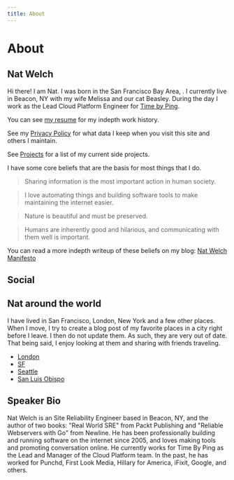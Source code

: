 ```yaml
---
title: About
---
```


# About

## Nat Welch

Hi there! I am Nat. I was born in the San Francisco Bay Area, <Age />. I currently live in Beacon, NY with my wife Melissa and our cat Beasley. During the day I work as the Lead Cloud Platform Engineer for [Time by Ping](https://timebyping.com/).

You can see [my resume](https://resume.natwelch.com/) for my indepth
work history.

See my [Privacy Policy](https://natwelch.com/privacy) for what data I
keep when you visit this site and others I maintain.

See [Projects](https://natwelch.com/wiki/projects) for a list of my current
side projects.

I have some core beliefs that are the basis for most things that I do.

>   Sharing information is the most important action in human society.

>   I love automating things and building software tools to make maintaining the internet easier.

>   Nature is beautiful and must be preserved.

>   Humans are inherently good and hilarious, and communicating with them well is important.

You can read a more indepth writeup of these beliefs on my blog: [Nat Welch Manifesto](https://writing.natwelch.com/post/703)

## Social

<div style={{margin: "1em 0em"}}><Social /></div>

## Nat around the world

I have lived in San Francisco, London, New York and a few other places.
When I move, I try to create a blog post of my favorite places in a city
right before I leave. I then do not update them. As such, they are very
out of date. That being said, I enjoy looking at them and sharing with
friends traveling.

-   [London](https://writing.natwelch.com/post/526)
-   [SF](https://writing.natwelch.com/post/522)
-   [Seattle](https://foursquare.com/icco/list/places-i-love-in-seattle)
-   [San Luis Obispo](https://foursquare.com/icco/list/my-favorite-foods-in-slo)

## Speaker Bio

Nat Welch is an Site Reliability Engineer based in Beacon, NY, and the author
of two books: "Real World SRE" from Packt Publishing and "Reliable Webservers
with Go" from Newline. He has been professionally building and running software
on the internet since 2005, and loves making tools and promoting conversation
online. He currently works for Time By Ping as the Lead and Manager of the
Cloud Platform team. In the past, he has worked for Punchd, First Look Media,
Hillary for America, iFixit, Google, and others.

